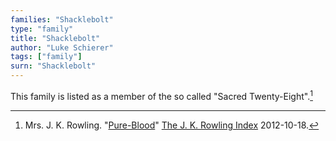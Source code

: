 ```yaml
---
families: "Shacklebolt"
type: "family"
title: "Shacklebolt"
author: "Luke Schierer"
tags: ["family"]
surn: "Shacklebolt"
---
```


<Family surn={frontmatter.surn} />


This family is listed as a member of the so called "Sacred Twenty-Eight".[^221205-1] 

[^221205-1]: Mrs. J. K. Rowling. "[Pure-Blood]" [The J. K. Rowling Index] 2012-10-18.

[Pure-Blood]: https://www.rowlingindex.org/work/pmpbl/

[The J. K. Rowling Index]: https://www.rowlingindex.org/
